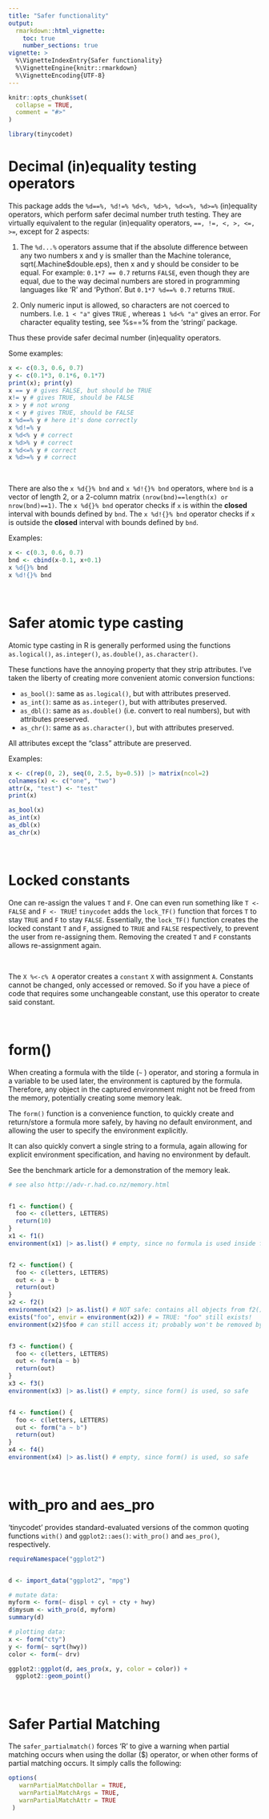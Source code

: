 ---
title: "Safer functionality"
output:
  rmarkdown::html_vignette:
    toc: true
    number_sections: true
vignette: >
  %\VignetteIndexEntry{Safer functionality}
  %\VignetteEngine{knitr::rmarkdown}
  %\VignetteEncoding{UTF-8}
---

```{r, include = FALSE}
knitr::opts_chunk$set(
  collapse = TRUE,
  comment = "#>"
)
```

```{r setup}
library(tinycodet)
```


# Decimal (in)equality testing operators

This package adds the `%d==%, %d!=% %d<%, %d>%, %d<=%, %d>=%` (in)equality operators, which perform safer decimal number truth testing. They are virtually equivalent to the regular (in)equality operators,
`==, !=, <, >, <=, >=`,
except for 2 aspects:

 1) The `%d...%` operators assume that if the absolute difference between any two numbers x and y is smaller than the Machine tolerance, sqrt(.Machine$double.eps), then x and y should be consider to be equal.
 For example: `0.1*7 == 0.7` returns `FALSE`, even though they are equal, due to the way decimal numbers are stored in programming languages like 'R' and 'Python'. But `0.1*7 %d==% 0.7` returns `TRUE`.

 2) Only numeric input is allowed, so characters are not coerced to numbers.
 I.e. `1 < "a"` gives `TRUE` , whereas `1 %d<% "a"` gives an error.
 For character equality testing, see %s==% from the 'stringi' package.


Thus these provide safer decimal number (in)equality operators.



Some examples:

```{r}
x <- c(0.3, 0.6, 0.7)
y <- c(0.1*3, 0.1*6, 0.1*7)
print(x); print(y)
x == y # gives FALSE, but should be TRUE
x!= y # gives TRUE, should be FALSE
x > y # not wrong
x < y # gives TRUE, should be FALSE
x %d==% y # here it's done correctly
x %d!=% y
x %d<% y # correct
x %d>% y # correct
x %d<=% y # correct
x %d>=% y # correct

```

&nbsp;

There are also the `x %d{}% bnd` and `x %d!{}% bnd` operators, where `bnd` is a vector of length 2, or a 2-column matrix `(nrow(bnd)==length(x) or nrow(bnd)==1)`.
The `x %d{}% bnd` operator checks if `x` is within the **closed** interval with bounds defined by `bnd`.
The `x %d!{}% bnd` operator checks if `x` is outside the **closed** interval with bounds defined by `bnd`.


Examples:

```{r}

x <- c(0.3, 0.6, 0.7)
bnd <- cbind(x-0.1, x+0.1)
x %d{}% bnd
x %d!{}% bnd

```


&nbsp;

# Safer atomic type casting

Atomic type casting in R is generally performed using the functions `as.logical()`, `as.integer()`, `as.double()`, `as.character()`.

These functions have the annoying property that they strip attributes. I've taken the liberty of creating more convenient atomic conversion functions:

 - `as_bool()`: same as `as.logical()`, but with attributes preserved.
 - `as_int()`: same as `as.integer()`, but with attributes preserved.
 - `as_dbl()`: same as `as.double()` (i.e. convert to real numbers), but with attributes preserved.
 - `as_chr()`: same as `as.character()`, but with attributes preserved.
 
All attributes except the "class" attribute are preserved.

Examples:

```{r}
x <- c(rep(0, 2), seq(0, 2.5, by=0.5)) |> matrix(ncol=2)
colnames(x) <- c("one", "two")
attr(x, "test") <- "test"
print(x)

as_bool(x)
as_int(x)
as_dbl(x)
as_chr(x)
```



&nbsp;


# Locked constants

One can re-assign the values `T` and `F`. One can even run something like `T <- FALSE` and `F <- TRUE`! `tinycodet` adds the `lock_TF()` function that forces `T` to stay `TRUE` and `F` to stay `FALSE`. Essentially, the `lock_TF()` function creates the locked constant `T` and `F`, assigned to `TRUE` and `FALSE` respectively, to prevent the user from re-assigning them. Removing the created `T` and `F` constants allows re-assignment again.

&nbsp;

The `X %<-c% A` operator creates a `constant` `X` with assignment `A`. Constants cannot be changed, only accessed or removed. So if you have a piece of code that requires some unchangeable constant, use this operator to create said constant.


&nbsp;


# form()

When creating a formula with the tilde (` ⁠~` ⁠) operator, and storing a formula in a variable to be used later, the environment is captured by the formula.
Therefore, any object in the captured environment might not be freed from the memory, potentially creating some memory leak.


The `form()` function is a convenience function, to quickly create and return/store a formula more safely, by having no default environment, and allowing the user to specify the environment explicitly.

It can also quickly convert a single string to a formula, again allowing for explicit environment specification, and having no environment by default.

See the benchmark article for a demonstration of the memory leak.

```{r}
# see also http://adv-r.had.co.nz/memory.html


f1 <- function() {
  foo <- c(letters, LETTERS)
  return(10)
}
x1 <- f1()
environment(x1) |> as.list() # empty, since no formula is used inside f1(), so safe


f2 <- function() {
  foo <- c(letters, LETTERS)
  out <- a ~ b
  return(out)
}
x2 <- f2()
environment(x2) |> as.list() # NOT safe: contains all objects from f2()
exists("foo", envir = environment(x2)) # = TRUE: "foo" still exists!
environment(x2)$foo # can still access it; probably won't be removed by gc()


f3 <- function() {
  foo <- c(letters, LETTERS)
  out <- form(a ~ b)
  return(out)
}
x3 <- f3()
environment(x3) |> as.list() # empty, since form() is used, so safe


f4 <- function() {
  foo <- c(letters, LETTERS)
  out <- form("a ~ b")
  return(out)
}
x4 <- f4()
environment(x4) |> as.list() # empty, since form() is used, so safe

```


&nbsp;

# with_pro and aes_pro

'tinycodet' provides standard-evaluated versions of the common quoting functions `with()` and `ggplot2::aes()`: `with_pro()` and `aes_pro()`, respectively.

```{r fig.width = 8}

requireNamespace("ggplot2")


d <- import_data("ggplot2", "mpg")

# mutate data:
myform <- form(~ displ + cyl + cty + hwy)
d$mysum <- with_pro(d, myform)
summary(d)

# plotting data:
x <- form("cty")
y <- form(~ sqrt(hwy))
color <- form(~ drv)

ggplot2::ggplot(d, aes_pro(x, y, color = color)) +
  ggplot2::geom_point()


```

&nbsp;

# Safer Partial Matching

The `safer_partialmatch()`  forces 'R' to give a warning when partial matching occurs when using the dollar ($) operator, or when other forms of partial matching occurs. It simply calls the following:

```{r echo = TRUE, eval = FALSE}

options(
   warnPartialMatchDollar = TRUE,
   warnPartialMatchArgs = TRUE,
   warnPartialMatchAttr = TRUE
 )

```


&nbsp;

